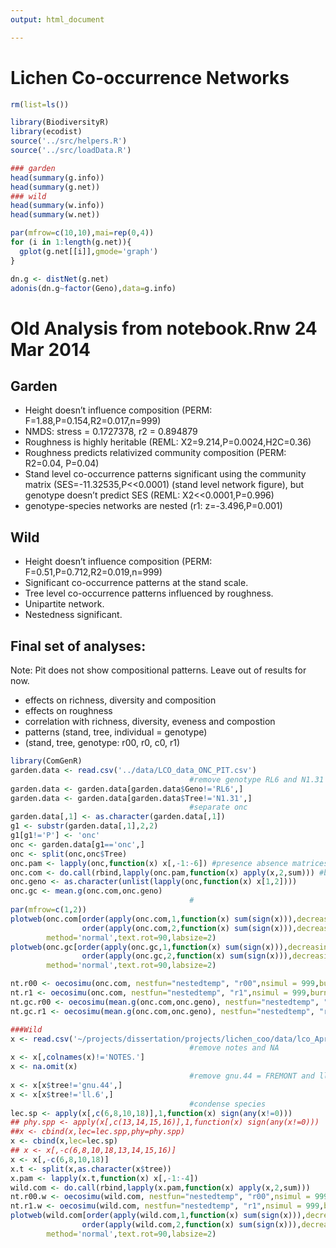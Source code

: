 ```yaml
---
output: html_document

---
```


# Lichen Co-occurrence Networks



```r
rm(list=ls())

```

```r

library(BiodiversityR)
library(ecodist)
source('../src/helpers.R')
source('../src/loadData.R')

### garden
head(summary(g.info))
head(summary(g.net))
### wild
head(summary(w.info))
head(summary(w.net))


```



```r

par(mfrow=c(10,10),mai=rep(0,4))
for (i in 1:length(g.net)){
  gplot(g.net[[i]],gmode='graph')
}


```



```r

dn.g <- distNet(g.net)
adonis(dn.g~factor(Geno),data=g.info)


```





# Old Analysis from notebook.Rnw 24 Mar 2014

## Garden

- Height doesn't influence composition (PERM: F=1.88,P=0.154,R2=0.017,n=999)
- NMDS: stress = 0.1727378, r2 = 0.894879
- Roughness is highly heritable (REML: X2=9.214,P=0.0024,H2C=0.36)
- Roughness predicts relativized community composition (PERM: R2=0.04,
P=0.04)
- Stand level co-occurrence patterns significant using the
community matrix (SES=-11.32535,P<<0.0001) (stand level network figure), but
genotype doesn't predict SES (REML:  X2<<0.0001,P=0.996)
- genotype-species networks are nested (r1: z=-3.496,P=0.001)

## Wild

- Height doesn't influence composition (PERM: F=0.51,P=0.712,R2=0.019,n=999)
- Significant co-occurrence patterns at the stand scale. 
- Tree level co-occurrence patterns influenced by roughness. 
- Unipartite network.
- Nestedness significant.

## Final set of analyses:

Note: Pit does not show compositional patterns. Leave out of results for now.

- effects on richness, diversity and composition
- effects on roughness
- correlation with richness, diversity, eveness and compostion
- patterns (stand, tree, individual = genotype)
- (stand, tree, genotype: r00, r0, c0, r1)


```r

library(ComGenR)
garden.data <- read.csv('../data/LCO_data_ONC_PIT.csv')
                                        #remove genotype RL6 and N1.31
garden.data <- garden.data[garden.data$Geno!='RL6',]
garden.data <- garden.data[garden.data$Tree!='N1.31',]
                                        #separate onc
garden.data[,1] <- as.character(garden.data[,1])
g1 <- substr(garden.data[,1],2,2)
g1[g1!='P'] <- 'onc'
onc <- garden.data[g1=='onc',]
onc <- split(onc,onc$Tree)
onc.pam <- lapply(onc,function(x) x[,-1:-6]) #presence absence matrices = PAM
onc.com <- do.call(rbind,lapply(onc.pam,function(x) apply(x,2,sum))) #binned PAM
onc.geno <- as.character(unlist(lapply(onc,function(x) x[1,2])))
onc.gc <- mean.g(onc.com,onc.geno)
                                        #
par(mfrow=c(1,2))
plotweb(onc.com[order(apply(onc.com,1,function(x) sum(sign(x))),decreasing=TRUE),
                order(apply(onc.com,2,function(x) sum(sign(x))),decreasing=TRUE)],
        method='normal',text.rot=90,labsize=2)
plotweb(onc.gc[order(apply(onc.gc,1,function(x) sum(sign(x))),decreasing=TRUE),
                order(apply(onc.gc,2,function(x) sum(sign(x))),decreasing=TRUE)],
        method='normal',text.rot=90,labsize=2)

nt.r00 <- oecosimu(onc.com, nestfun="nestedtemp", "r00",nsimul = 999,burnin=50)
nt.r1 <- oecosimu(onc.com, nestfun="nestedtemp", "r1",nsimul = 999,burnin=50)
nt.gc.r00 <- oecosimu(mean.g(onc.com,onc.geno), nestfun="nestedtemp", "r00",nsimul = 999,burnin=50)
nt.gc.r1 <- oecosimu(mean.g(onc.com,onc.geno), nestfun="nestedtemp", "r1",nsimul = 999,burnin=50)

###Wild
x <- read.csv('~/projects/dissertation/projects/lichen_coo/data/lco_Apr2012.csv')
                                        #remove notes and NA
x <- x[,colnames(x)!='NOTES.']
x <- na.omit(x)
                                        #remove gnu.44 = FREMONT and ll.6 = weird
x <- x[x$tree!='gnu.44',]
x <- x[x$tree!='ll.6',]
                                        #condense species
lec.sp <- apply(x[,c(6,8,10,18)],1,function(x) sign(any(x!=0)))
## phy.spp <- apply(x[,c(13,14,15,16)],1,function(x) sign(any(x!=0)))
##x <- cbind(x,lec=lec.spp,phy=phy.spp)
x <- cbind(x,lec=lec.sp)
## x <- x[,-c(6,8,10,18,13,14,15,16)]
x <- x[,-c(6,8,10,18)]
x.t <- split(x,as.character(x$tree))
x.pam <- lapply(x.t,function(x) x[,-1:-4])
wild.com <- do.call(rbind,lapply(x.pam,function(x) apply(x,2,sum)))
nt.r00.w <- oecosimu(wild.com, nestfun="nestedtemp", "r00",nsimul = 999,burnin=50)
nt.r1.w <- oecosimu(wild.com, nestfun="nestedtemp", "r1",nsimul = 999,burnin=50)
plotweb(wild.com[order(apply(wild.com,1,function(x) sum(sign(x))),decreasing=TRUE),
                order(apply(wild.com,2,function(x) sum(sign(x))),decreasing=TRUE)],
        method='normal',text.rot=90,labsize=2)


```


